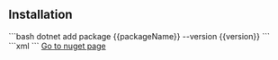 ## Installation

<Tabs>
  <Tab title=".NET CLI">
    ```bash
    dotnet add package {{packageName}} --version {{version}}
    ```
  </Tab>
  <Tab title="Package Reference">
    ```xml
    <PackageReference Include="{{packageName}}" Version="{{version}}" />
    ```
  </Tab>
  <Tab title="Nuget">
    <a href="https://www.nuget.org/packages/{{packageName}}/" target="_blank">Go to nuget page</a>
  </Tab>
</Tabs>
